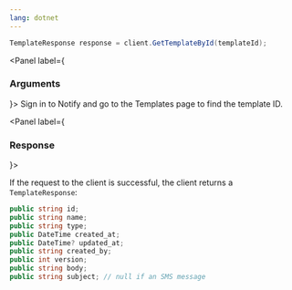 ```yaml
---
lang: dotnet
---
```


```C#
TemplateResponse response = client.GetTemplateById(templateId);
```

<Panel label={<H3 appearAs={H5}>Arguments</H3>}>
  <Parameters>
    <Parameter required name="templateId" kind="string">
      Sign in to Notify and go to the Templates page to find the template
      ID.
    </Parameter>
  </Parameters>
</Panel>

<Panel label={<H3 appearAs={H5}>Response</H3>}>

If the request to the client is successful, the client returns a `TemplateResponse`:

```C#
public string id;
public string name;
public string type;
public DateTime created_at;
public DateTime? updated_at;
public string created_by;
public int version;
public string body;
public string subject; // null if an SMS message
```

</Panel>
